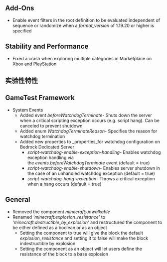 



## **Add-Ons**

-   Enable event filters in the root definition to be evaluated independent of sequence or randomize when a _format\_version_ of 1.19.20 or higher is specified

## **Stability and Performance**

-   Fixed a crash when exploring multiple categories in Marketplace on Xbox and PlayStation




<h2 className="experimental_divider">实验性特性</h2>




## **GameTest Framework**

-   System Events
    -   Added event _beforeWatchdogTerminate_\- Shuts down the server when a critical scripting exception occurs (e.g. script hang). Can be canceled to prevent shutdown
    -   Added enum _WatchdogTerminateReason_\- Specifies the reason for watchdog termination
    -   Added new properties to _properties_for watchdog configuration on Bedrock Dedicated Server
        -   _script-watchdog-enable-exception-handling_\- Enables watchdog exception handling via the _events.beforeWatchdogTerminate_ event (default = true)
        -   _script-watchdog-enable-shutdown_\- Enables server shutdown in the case of an unhandled watchdog exception (default = true)
        -   _script-watchdog-hang-exception_\- Throws a critical exception when a hang occurs (default = true)

## **General**

-   Removed the component _minecraft:unwalkable_
-   Renamed _'minecraft:explosion\_resistance'_ to _'minecraft:destructible\_by\_explosion'_ and restructured the component to be either defined as a boolean or as an object
    -   Setting the component to true will give the block the default _explosion\_resistance_ and setting it to false will make the block indestructible by explosion
    -   Setting the component as an object will let users define the resistance of the block to a base explosion